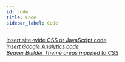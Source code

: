 ```yaml
---
id: code
title: Code
sidebar_label: Code
---
```


<a className="jump-to" href="/bb-theme/code/insert-site-wide-css-or-javascript-code" aria-label="Insert site-wide CSS or JavaScript code">
  <div className="jump-to--main">
    Insert site-wide CSS or JavaScript code
  </div>
  <div className="jump-to--icon">
    <i className="fas fa-chevron-right" />
  </div>
</a>

<a className="jump-to" href="/bb-theme/code/insert-google-analytics-code" aria-label="Insert Google Analytics code">
  <div className="jump-to--main">
    Insert Google Analytics code
  </div>
  <div className="jump-to--icon">
    <i className="fas fa-chevron-right" />
  </div>
</a>

<a className="jump-to" href="/bb-theme/code/beaver-builder-theme-customizer-settings-mapped-to-css" aria-label="Beaver Builder Theme areas mapped to CSS">
  <div className="jump-to--main">
    Beaver Builder Theme areas mapped to CSS
  </div>
  <div className="jump-to--icon">
    <i className="fas fa-chevron-right" />
  </div>
</a>
